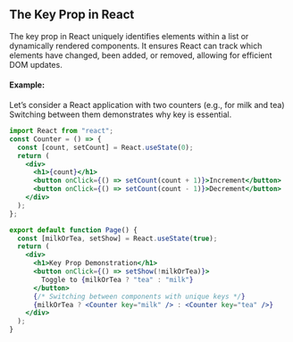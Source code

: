 
<Section>
<Section.Back />

## The Key Prop in React

The key prop in React uniquely identifies elements within a list or dynamically rendered components. It ensures React can track which elements have changed, been added, or removed, allowing for efficient DOM updates.

#### Example:

Let’s consider a React application with two counters (e.g., for milk and tea) Switching between them demonstrates why key is essential.

```jsx
import React from "react";
const Counter = () => {
  const [count, setCount] = React.useState(0);
  return (
    <div>
      <h1>{count}</h1>
      <button onClick={() => setCount(count + 1)}>Increment</button>
      <button onClick={() => setCount(count - 1)}>Decrement</button>
    </div>
  );
};

export default function Page() {
  const [milkOrTea, setShow] = React.useState(true);
  return (
    <div>
      <h1>Key Prop Demonstration</h1>
      <button onClick={() => setShow(!milkOrTea)}>
        Toggle to {milkOrTea ? "tea" : "milk"}
      </button>
      {/* Switching between components with unique keys */}
      {milkOrTea ? <Counter key="milk" /> : <Counter key="tea" />}
    </div>
  );
}
```

</Section>
